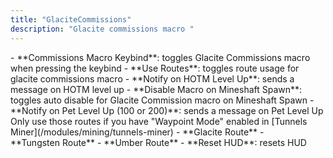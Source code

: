 ```yaml
---
title: "GlaciteCommissions"
description: "Glacite commissions macro "
---
```


<Accordion title="General" icon="gear" iconType="solid">
  - **Commissions Macro Keybind**: toggles Glacite Commissions macro when pressing the keybind
  - **Use Routes**: toggles route usage for glacite commissions macro
  - **Notify on HOTM Level Up**: sends a message on HOTM level up
  - **Disable Macro on Mineshaft Spawn**: toggles auto disable for Glacite Commission macro on Mineshaft Spawn
  - **Notify on Pet Level Up (100 or 200)**: sends a message on Pet Level Up
</Accordion>

<Accordion title="Tunnels Miner" icon="pickaxe" iconType="solid">
  <Info>
    Only use those routes if you have "Waypoint Mode" enabled in [Tunnels Miner](/modules/mining/tunnels-miner)
  </Info>
  - **Glacite Route**
  - **Tungsten Route**
  - **Umber Route**
</Accordion>

<Accordion title="HUD" icon="sparkles">
  - **Reset HUD**: resets HUD
</Accordion>
